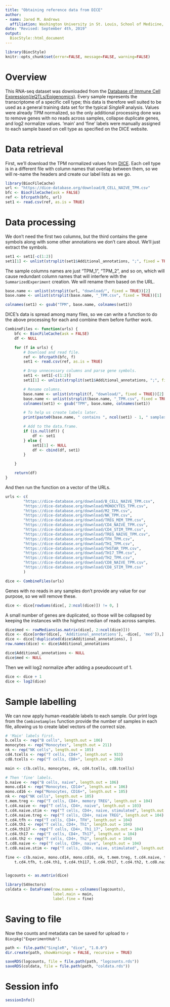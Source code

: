 ```yaml
---
title: "Obtaining reference data from DICE"
author: 
- name: Jared M. Andrews
  affiliation: Washington University in St. Louis, School of Medicine, St. Louis, MO, USA
date: "Revised: September 4th, 2019"
output: 
  BiocStyle::html_document
---
```


```r
library(BiocStyle)
knitr::opts_chunk$set(error=FALSE, message=FALSE, warning=FALSE)
```

# Overview

This RNA-seq dataset was downloaded from the [Database of Immune Cell Expression(/eQTLs/Epigenomics)](https://dice-database.org/downloads).
Every sample represents the transcriptome of a specific cell type; this data is therefore well suited to be used as a general training data set for the typical _SingleR_ analysis.
Values were already TPM normalized, so the only additional processing done was to remove genes with no reads across samples, collapse duplicate genes, and log2 normalize values.
'main' and 'fine' labels were manually assigned to each sample based on cell type as specified on the DICE website.

# Data retrieval

First, we'll download the TPM normalized values from [DICE](https://dice-database.org/downloads). 
Each cell type is in a different file with column names that overlap between them, so we will re-name the headers and create our label lists as we go.

```r
library(BiocFileCache)
url <- "https://dice-database.org/download/B_CELL_NAIVE_TPM.csv"
bfc <- BiocFileCache(ask = FALSE)
ref <- bfcrpath(bfc, url)
set1 <- read.csv(ref, as.is = TRUE)
```

# Data processing
We don't need the first two columns, but the third contains the gene symbols along with some other annotations we don't care about.
We'll just extract the symbols.

```r
set1 <- set1[-c(1:2)]
set1[1] <- unlist(strsplit(set1$Additional_annotations, ";", fixed = TRUE))[c(TRUE, FALSE)]
```

The sample columns names are just "TPM_1", "TPM_2", and so on, which will cause redundant column names that will interfere with the `SummarizedExperiment` creation.
We will rename them based on the URL.

```r
base.name <- unlist(strsplit(url, "download/", fixed = TRUE))[2]
base.name <- unlist(strsplit(base.name, "_TPM.csv", fixed = TRUE))[1]

colnames(set1) <- gsub("TPM", base.name, colnames(set1))
```

DICE's data is spread among many files, so we can write a function to do the above processing for each and combine them before further work.

```r
CombineFiles <- function(urls) {
	bfc <- BiocFileCache(ask = FALSE)
	df <- NULL

	for (f in urls) {
		# Download and read file.
		ref <- bfcrpath(bfc, f)
		set1 <- read.csv(ref, as.is = TRUE)

		# Drop unnecessary columns and parse gene symbols.
		set1 <- set1[-c(1:2)]
		set1[1] <- unlist(strsplit(set1$Additional_annotations, ";", fixed = TRUE))[c(TRUE, FALSE)]

		# Rename columns.
		base.name <- unlist(strsplit(f, "download/", fixed = TRUE))[2]
		base.name <- unlist(strsplit(base.name, "_TPM.csv", fixed = TRUE))[1]
		colnames(set1) <- gsub("TPM", base.name, colnames(set1))

		# To help us create labels later.
		print(paste0(base.name, " contains ", ncol(set1) - 1, " samples"))

		# Add to the data.frame.
		if (is.null(df)) {
			df <- set1
		} else {
			set1[1] <- NULL
			df <- cbind(df, set1)
		}

	}

	return(df)
}
```

And then run the function on a vector of the URLs.

```r
urls <- c(
		"https://dice-database.org/download/B_CELL_NAIVE_TPM.csv",
		"https://dice-database.org/download/MONOCYTES_TPM.csv",
		"https://dice-database.org/download/M2_TPM.csv",
		"https://dice-database.org/download/NK_TPM.csv",
		"https://dice-database.org/download/TREG_MEM_TPM.csv",
		"https://dice-database.org/download/CD4_NAIVE_TPM.csv",
		"https://dice-database.org/download/CD4_STIM_TPM.csv",
		"https://dice-database.org/download/TREG_NAIVE_TPM.csv",
		"https://dice-database.org/download/TFH_TPM.csv",
		"https://dice-database.org/download/TH1_TPM.csv",
		"https://dice-database.org/download/THSTAR_TPM.csv",
		"https://dice-database.org/download/TH17_TPM.csv",
		"https://dice-database.org/download/TH2_TPM.csv",
		"https://dice-database.org/download/CD8_NAIVE_TPM.csv",
		"https://dice-database.org/download/CD8_STIM_TPM.csv"
		)

dice <- CombineFiles(urls)
```

Genes with no reads in any samples don't provide any value for our purpose, so we will remove these.

```r
dice <- dice[rowSums(dice[, 2:ncol(dice)]) != 0, ]
```

A small number of genes are duplicated, so those will be collapsed by keeping the instances with the highest median of reads across samples.

```r
dice$med <- rowMedians(as.matrix(dice[, 2:ncol(dice)]))
dice <- dice[order(dice[, 'Additional_annotations'], -dice[, 'med']),]
dice <- dice[!duplicated(dice$Additional_annotations), ]
row.names(dice) <- dice$Additional_annotations

dice$Additional_annotations <- NULL
dice$med <- NULL
```

Then we will log2 normalize after adding a pseudocount of 1.

```r
dice <- dice + 1
dice <- log2(dice)
```

# Sample labelling
We can now apply human-readable labels to each sample.
Our print logs from the `CombineSamples` function provide the number of samples in each file, allowing us to create label vectors of the correct size.

```r
# 'Main' labels first.
b.cells <- rep("B cells", length.out = 106)
monocytes <- rep("Monocytes", length.out = 211)
nk <- rep("NK cells", length.out = 105)
cd4.tcells <- rep("T cells, CD4+", length.out = 933)
cd8.tcells <- rep("T cells, CD8+", length.out = 206)

main <- c(b.cells, monocytes, nk, cd4.tcells, cd8.tcells)

# Then 'fine' labels.
b.naive <- rep("B cells, naive", length.out = 106)
mono.cd14 <- rep("Monocytes, CD14+", length.out = 106)
mono.cd16 <- rep("Monocytes, CD16+", length.out = 105)
nk <- rep("NK cells", length.out = 105)
t.mem.treg <- rep("T cells, CD4+, memory TREG", length.out = 104)
t.cd4.naive <- rep("T cells, CD4+, naive", length.out = 103)
t.cd4.naive.stim <- rep("T cells, CD4+, naive, stimulated", length.out = 102)
t.cd4.naive.treg <- rep("T cells, CD4+, naive TREG", length.out = 104)
t.cd4.tfh <- rep("T cells, CD4+, TFH", length.out = 104)
t.cd4.th1 <- rep("T cells, CD4+, Th1", length.out = 104)
t.cd4.th117 <- rep("T cells, CD4+, Th1_17", length.out = 104)
t.cd4.th17 <- rep("T cells, CD4+, Th17", length.out = 104)
t.cd4.th2 <- rep("T cells, CD4+, Th2", length.out = 104)
t.cd8.naive <- rep("T cells, CD8+, naive", length.out = 104)
t.cd8.naive.stim <- rep("T cells, CD8+, naive, stimulated", length.out = 102)

fine <- c(b.naive, mono.cd14, mono.cd16, nk, t.mem.treg, t.cd4.naive, t.cd4.naive.stim, t.cd4.naive.treg,
	t.cd4.tfh, t.cd4.th1, t.cd4.th117, t.cd4.th17, t.cd4.th2, t.cd8.naive, t.cd8.naive.stim)


logcounts <- as.matrix(dice)

library(S4Vectors)
coldata <- DataFrame(row.names = colnames(logcounts),
                     label.main = main,
                     label.fine = fine)
```


# Saving to file

Now the counts and metadata can be saved for upload to `r Biocpkg("ExperimentHub")`.

```r
path <- file.path("SingleR", "dice", "1.0.0")
dir.create(path, showWarnings = FALSE, recursive = TRUE)

saveRDS(logcounts, file = file.path(path, "logcounts.rds"))
saveRDS(coldata, file = file.path(path, "coldata.rds"))
```

# Session info

```r
sessionInfo()
```
